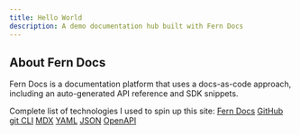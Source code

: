 ```yaml
---
title: Hello World
description: A demo documentation hub built with Fern Docs
--- 
```


## About Fern Docs

Fern Docs is a documentation platform that uses a docs-as-code approach, including an auto-generated API reference and SDK snippets.

Complete list of technologies I used to spin up this site:
[Fern Docs](https://buildwithfern.com/learn/docs/getting-started/quickstart)
[GitHub](https://github.com)
[git CLI](https://git-scm.com/book/en/v2/Getting-Started-The-Command-Line)
[MDX](https://mdxjs.com/docs/what-is-mdx/)
[YAML](https://yaml.org/)
[JSON](https://www.json.org/json-en.html)
[OpenAPI](https://openapis.org)

<Cards>
  <Card
    title="API Reference"
    icon="fa-solid fa-code"
    href="/api-reference"
  />
  <Card
    title="Fern's Discord Community"
    icon="fa-brands fa-discord"
    href="https://discord.com/invite/JkkXumPzcG"
  />
  <Card
    title="Blog"
    icon="fa-solid fa-signal"
    href="https://blog.buildwithfern.com"
  />
  <Card
    title="SOC 2 Audited"
    icon="fa-solid fa-shield-halved"
    href="https://security.buildwithfern.com"
  />
</Cards>
